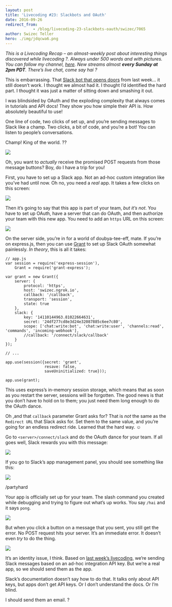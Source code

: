 ```yaml
---
layout: post
title: 'Livecoding #23: Slackbots and OAuth'
date: 2016-09-26
redirect_from: 
            - /blog/livecoding-23-slackbots-oauth/swizec/7065
author: Swizec Teller
hero: ./img/jdqcwa6.png
---
```

_This is a Livecoding Recap – an almost-weekly post about interesting things discovered while livecoding ?. Always under 500 words and with pictures. You can follow my channel, [here](https://livecoding.tv/swizec). New streams almost **every Sunday at 2pm PDT**. There’s live chat, come say hai ?_

This is embarrassing. That [Slack bot that opens doors](https://swizec.com/blog/livecoding-22-a-door-answering-slackbot/swizec/7038) from last week… it still doesn’t work. I thought we almost had it. I thought I’d identified the hard part. I thought it was just a matter of sitting down and smashing it out.

I was blindsided by OAuth and the exploding complexity that always comes in tutorials and API docs! They show you how simple their API is. How absolutely beautiful to use!

One line of code, two clicks of set up, and you’re sending messages to Slack like a champ. Two clicks, a bit of code, and you’re a bot! You can listen to people’s conversations.

Champ! King of the world. ??

![](./img/jdqcwa6.png)

Oh, you want to _actually_ receive the promised POST requests from those message buttons? Boy, do I have a trip for you!

First, you have to set up a Slack app. Not an ad-hoc custom integration like you’ve had until now. Oh no, you need a _real_ app. It takes a few clicks on this screen:

![](./img/X3cgSTS.png)

Then it’s going to say that this app is part of your team, _but it’s not_. You have to set up OAuth, have a server that can do OAuth, and then authorize your team with this new app. You need to add an `https` URL on this screen:

![](./img/pr9miPw.png)

On the server side, you’re in for a world of doubya-tee-eff, mate. If you’re on express.js, then you can use [Grant](https://github.com/simov/grant) to set up Slack OAuth somewhat painlessly. _In theory_, this is all it takes:

```
// app.js
var session = require('express-session'),
    Grant = require('grant-express');

var grant = new Grant({
    server: {
        protocol: 'https',
        host: 'swizec.ngrok.io',
        callback: '/callback',
        transport: 'session',
        state: true
    },
    slack: {
        key: '14110144963.81022664631',
        secret: '24df277cd8e3d24e32087885c6ee7c80',
        scope: ['chat:write:bot', 'chat:write:user', 'channels:read', 'commands', 'incoming-webhook'],
        //callback: '/connect/slack/callback'
    }
});

// ...

app.use(session({secret: 'grant',
                 resave: false,
                 saveUninitialized: true}));

app.use(grant);
```

This uses express’s in-memory session storage, which means that as soon as you restart the server, sessions will be forgotten. The good news is that you don’t have to hold on to them; you just need them long enough to do the OAuth dance.

Oh ,and that `callback` parameter Grant asks for? That is _not_ the same as the `Redirect URL` that Slack asks for. Set them to the same value, and you’re going for an endless redirect ride. Learned that the hard way. ☺️

Go to `<server>/connect/slack` and do the OAuth dance for your team. If all goes well, Slack rewards you with this message:

![](./img/tKSzdCf.png)

If you go to Slack’s app management panel, you should see something like this:

![](./img/fXYJiPV.png)

/partyhard

Your app is officially set up for your team. The slash command you created while debugging and trying to figure out what’s up works. You say `/hai` and it says `pong`.

![](./img/IIb41yd.gif)

But when you click a button on a message that you sent, you still get the error. No POST request hits your server. It’s an immediate error. It doesn’t even _try_ to do the thing.

![](./img/jdqcwa6.png)

It’s an identity issue, I think. Based on [last week’s livecoding](https://swizec.com/blog/livecoding-22-a-door-answering-slackbot/swizec/7038), we’re sending Slack messages based on an ad-hoc integration API key. But we’re a real app, so we should send them as the app.

Slack’s documentation doesn’t say how to do that. It talks only about API keys, but apps don’t get API keys. Or I don’t understand the docs. Or I’m blind.

I should send them an email. ?